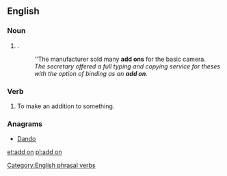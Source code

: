 ==English==

===Noun===
{{en-noun}}

# {{alternative form of|add-on}}.
#: ''The manufacturer sold many '''add ons''' for the basic camera.
#: ''The secretary offered a full typing and copying service for theses with the option of binding as an '''add on'''.''

===Verb===
{{en-verb|adds on|adding on|added on}}

# {{transitive}} To make an addition to something.

[[Category:English phrasal verbs]]

===Anagrams===
* [[Dando#English|Dando]]

[[et:add on]]
[[pl:add on]]
